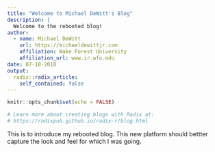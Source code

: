 ```yaml
---
title: "Welcome to Michael DeWitt's Blog"
description: |
  Welcome to the rebooted blog!
author:
  - name: Michael DeWitt
    url: https://michaeldewittjr.com
    affiliation: Wake Forest University
    affiliation_url: www.ir.wfu.edu
date: 07-10-2018
output:
  radix::radix_article:
    self_contained: false
---
```


```r
knitr::opts_chunk$set(echo = FALSE)

# Learn more about creating blogs with Radix at:
# https://radixpub.github.io/radix-r/blog.html

```

This is to introduce my rebooted blog. This new platform should bettter capture the look and feel for which I was going.


